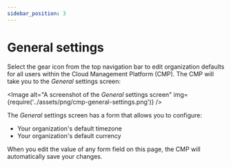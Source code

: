 ```yaml
---
sidebar_position: 3
---
```


# General settings

Select the gear icon from the top navigation bar to edit organization defaults for all users within the Cloud Management Platform (CMP). The CMP will take you to the _General_ settings screen:


<Image
  alt="A screenshot of the _General_ settings screen"
  img={require('../assets/png/cmp-general-settings.png')}
/>

The _General_ settings screen has a form that allows you to configure:

- Your organization's default timezone
- Your organization's default currency

When you edit the value of any form field on this page, the CMP will automatically save your changes.
